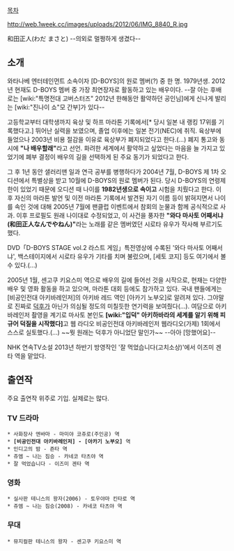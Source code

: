 [[목차]]

http://web.1week.cc/images/uploads/2012/06/IMG_8840_R.jpg

和田正人(わだ まさと) --의외로 멀쩡하게 생겼다--

== 소개 ==
와타나베 엔터테인먼트 소속이자 [D-BOYS]의 원로 멤버(?) 중 한 명. 1979년생.
2012년 현재도 D-BOYS 멤버 중 가장 최연장자로 활동하고 있는 배우이다.
--잘 아는 후배로는 [wiki:"특명전대 고버스터즈" 2012년 한해동안 활약하던 공인님]에게 신나게 발리는 [wiki:"진나이 쇼"모 간부]가 있다--

고등학교부터 대학생까지 육상 및 하프 마라톤 기록에서[* 당시 일본 내 랭킹 17위를 기록했다고.] 뛰어난 실력을 보였으며, 졸업 이후에는 일본 전기(NEC)에 취직. 육상부에 들었으나 2003년 비용 절감을 이유로 육상부가 폐지되었다고 한다.(...) 폐지 통고와 동시에 '''"나 배우할래"'''라고 선언. 화려한 세계에서 활약하고 싶었다는 마음을 늘 가지고 있었기에 폐부 결정이 배우의 길을 선택하게 된 주요 동기가 되었다고 한다. 

그 후 1년 동안 샐러리맨 일과 연극 공부를 병행하다가 2004년 7월, D-BOYS 제 1차 오디션에서 특별상을 받고 10월에 D-BOYS의 원로 멤버가 된다. 당시 D-BOYS의 연령제한이 있었기 때문에 오디션 때 나이를 '''1982년생으로 속이고''' 시험을 치뤘다고 한다. 이후 자신의 마라톤 발언 및 이전 마라톤 기록에서 발견된 자기 이름 등이 밝혀지면서 나이를 속인 것에 대해 2005년 7월에 팬클럽 이벤트에서 참회의 눈물과 함께 공식적으로 사과. 이후 프로필도 원래 나이대로 수정되었고, 이 사건을 풍자한 '''"와다 마사토 어째서냐(和田正人なんでやねん)"'''라는 노래를 같은 멤버였던 시로타 유우가 작사해 부르기도 했다.

{{{#!HTML
<iframe width="560" height="315" src="http://www.youtube.com/embed/cktiitBb0S0" frameborder="0" allowfullscreen></iframe>
}}}
DVD「D-BOYS STAGE vol.2 라스트 게임」특전영상에 수록된 '와다 마사토 어째서냐', 백스테이지에서 시로타 유우가 기타를 치며 불렀으며, [세토 코지] 등도 여기에서 볼 수 있다.(...)

2005년 1월, 센고쿠 키요스미 역으로 배우의 길에 들어선 것을 시작으로, 현재는 다양한 배우 및 영화 활동을 하고 있으며, 마라톤 대회 등에도 참가하고 있다. 국내 팬들에게는 [비공인전대 아키바레인저]의 아키바 레드 역인 [아카기 노부오]로 알려져 있다. 그야말로 진짜로 [[덕후]]가 아닌가 의심될 정도의 미칠듯한 연기력을 보여줬다(...). 여담으로 아키바레인저 촬영을 계기로 마사토 본인도 '''[wiki:"입덕" 아키하바라의 세계를 알기 위해 피규어 덕질을 시작했다]'''고 웹 라디오 비공인전대 아키바레인저 웹라디오(가제) 1회에서 스스로 실토했다.(...) ~~뭣 원래는 덕후가 아니었단 말인가~~ --아아 [망했어요]--

NHK 연속TV소설 2013년 하반기 방영작인 '잘 먹었습니다(고치소상)'에서 이즈미 겐타 역을 맡았다.

== 출연작 ==
주요 출연작 위주로 기입. 실제로는 많다.
=== TV 드라마 ===
 * 사화장사 엔바마 - 마미야 코쥬로(주인공) 역
 * '''[비공인전대 아키바레인저] - [아카기 노부오]''' 역
 * 인디고의 밤 - 죤타 역
 * 쥬엠 ~ 나는 짐승 - 카네코 타츠야 역
 * 잘 먹었습니다 - 이즈미 겐타 역

=== 영화 ===
 * 실사판 테니스의 왕자(2006) - 토우야마 킨타로 역
 * 쥬엠 ~ 나는 짐승(2008) - 카네코 타츠야 역

=== 무대 ===
 * 뮤지컬판 테니스의 왕자 - 센고쿠 키요스미 역
